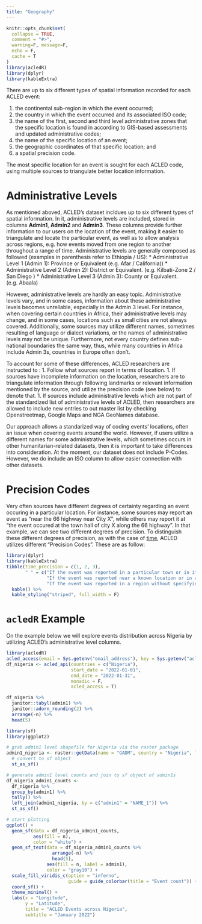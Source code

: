```yaml
---
title: "Geography"
---
```



```r
knitr::opts_chunk$set(
  collapse = TRUE,
  comment = "#>",
  warning=F, message=F,
  echo = F,
  cache = T
)
library(acledR)
library(dplyr)
library(kableExtra)

```


There are up to six different types of spatial information recorded for each ACLED event:
  
1. the continental sub-region in which the event occurred;
1. the country in which the event occurred and its associated ISO code;
1. the name of the first, second and third level administrative zones that the specific location is found in according to GIS-based assessments and updated administrative codes;
1. the name of the specific location of an event;
1. the geographic coordinates of that specific location; and
1. a spatial precision code.

The most specific location for an event is sought for each ACLED code, using multiple sources to triangulate better location information.

# Administrative Levels

As mentioned aboved, ACLED's dataset incldues up to six different types of spatial information. In it, administrative levels are included, stored in columns **Admin1**, **Admin2** and **Admin3**. These columns provide further information to our users on the location of the event, making it easier to triangulate and locate the particular event, as well as to allow analysis across regions, e.g. how events moved from one region to another throughout a range of time. Administrative levels are generally composed as followed (examples in parenthesis refer to Ethiopia / US):
  * Administrative Level 1 (Admin 1): Province  or Equivalent (e.g. Afar / California))
  * Administrative Level 2 (Admin 2): District or Equivalent. (e.g. Kilbati-Zone 2 / San Diego )
  * Administrative Level 3 (Admin 3): County or Equivalent. (e.g. Abaala)

However, administrative levels are hardly an easy topic. Administrative levels vary, and in some cases, information about these administrative levels becomes unreliable, especially in the Admin 3 level. For instance, when covering certain countries in Africa, their administrative levels may change, and in some cases, locations such as small cities are not always covered. Additionally, some sources may utilize different names, sometimes resulting of language or dialect variations, or the names of administrative levels may not be unique. Furthermore, not every country defines sub-national boundaries the same way, thus, while many countries in Africa include Admin 3s, countries in Europe often don't. 

To account for some of these differences, ACLED researchers are instructed to :
  1. Follow what sources report in terms of location.
  1. If sources have incomplete information on the location, researchers are to triangulate information through following landmarks or relevant         information mentioned by the source, and utilize the precision code (see below) to denote that. 
  1. If sources include administrative levels which are not part of the standardized list of administrative levels of ACLED, then researchers are allowed to include new entries to out master list by checking Openstreetmap, Google Maps and NGA GeoNames database. 
  
Our approach allows a standarized way of coding events' locations, often an issue when covering events around the world. However, if users utilize a different names for some administrative levels, which sometimes occurs in other humanitarian-related datasets, then it is important to take differences into consideration. At the moment, our dataset does not include P-Codes. However, we do include an ISO column to allow easier connection with other datasets. 

# Precision Codes

Very often sources have different degrees of certainty regarding an event occuring in a particular location. For instance, some sources may report an event as "near the 66 highway near City X", while others may report it at "the event occured at the town hall of city X along the 66 highway". In that example, we can see two different degrees of precision. To distinguish these different degrees of precision, as with the case of [time](https://billingtt.github.io/acledR/articles/time.html), ACLED utilizes different "Precision Codes". These are as follow:

```r
library(dplyr)
library(kableExtra)
tibble(time_precision = c(1, 2, 3),
       " " = c("If the event was reported in a particular town or in its outskirts and coordinates are available", 
               "If the event was reported near a known location or in a small part of a region",
               "If the event was reported in a region without specifying further details")) %>% 
  kable() %>%
  kable_styling("striped", full_width = F)

```

# `acledR` Example

On the example below we will explore events distribution across Nigeria by utilizing ACLED's administrative level columns. 

```r
library(acledR)
acled_access(email = Sys.getenv("email_address"), key = Sys.getenv("acled_key")) 
df_nigeria <- acled_api(countries = c("Nigeria"),
                        start_date = "2022-01-01",
                        end_date = "2022-01-31",
                        monadic = F,
                        acled_access = T)
```


```r
df_nigeria %>% 
  janitor::tabyl(admin1) %>% 
  janitor::adorn_rounding(2) %>% 
  arrange(-n) %>% 
  head(5)
```


```r
library(sf)
library(ggplot2)

# grab admin1 level shapefile for Nigeria via the raster package
admin1_nigeria <- raster::getData(name = "GADM", country = "Nigeria", level = 1) %>% 
  # convert to sf object
  st_as_sf()

# generate admin1 level counts and join to sf object of admin1s
df_nigeria_admin1_counts <-
  df_nigeria %>% 
  group_by(admin1) %>% 
  tally() %>% 
  left_join(admin1_nigeria, by = c("admin1" = "NAME_1")) %>% 
  st_as_sf()

# start plotting
ggplot() +
  geom_sf(data = df_nigeria_admin1_counts, 
          aes(fill = n),
          color = "white") +
  geom_sf_text(data = df_nigeria_admin1_counts %>% 
                 arrange(-n) %>% 
                 head(5), 
               aes(fill = n, label = admin1),
               color = "gray10") +
  scale_fill_viridis_c(option = "inferno",
                       guide = guide_colorbar(title = "Event count")) +
  coord_sf() +
  theme_minimal() +
  labs(x = "Longitude",
       y = "Latitude", 
       title = "ACLED Events across Nigeria",
       subtitle = "January 2022")

```

